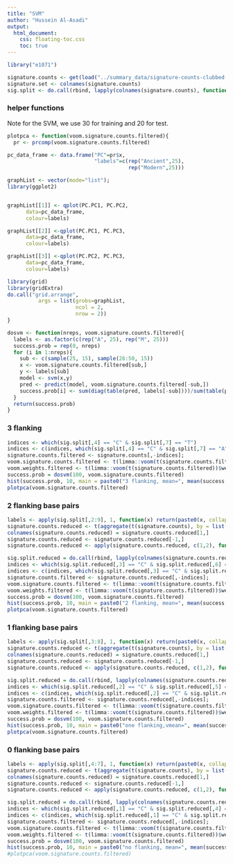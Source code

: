 ```yaml
---
title: "SVM"
author: "Hussein Al-Asadi"
output: 
  html_document:
    css: floating-toc.css
    toc: true
---
```



```r
library("e1071")

signature.counts <- get(load("../summary_data/signature-counts-clubbed-Lindo2016-3.rda"))
signature.set <- colnames(signature.counts)
sig.split <- do.call(rbind, lapply(colnames(signature.counts), function(x) strsplit(as.character(x), split="")[[1]]))
```


### helper functions

Note for the SVM, we use 30 for training and 20 for test.
```r
plotpca <- function(voom.signature.counts.filtered){
  pr <- prcomp(voom.signature.counts.filtered)

pc_data_frame <- data.frame("PC"=pr$x,
                            "labels"=c(rep("Ancient",25),
                                       rep("Modern",25)))

graphList <- vector(mode="list");
library(ggplot2)


graphList[[1]] <- qplot(PC.PC1, PC.PC2,
      data=pc_data_frame,
      colour=labels)

graphList[[2]] <-qplot(PC.PC1, PC.PC3,
      data=pc_data_frame,
      colour=labels)

graphList[[3]] <-qplot(PC.PC2, PC.PC3,
      data=pc_data_frame,
      colour=labels)

library(grid)
library(gridExtra)
do.call("grid.arrange", 
          args = list(grobs=graphList,
                      ncol = 2,
                      nrow = 2))
}

dosvm <- function(nreps, voom.signature.counts.filtered){
  labels <- as.factor(c(rep("A", 25), rep("M", 25)))
  success.prob = rep(0, nreps)
  for (i in 1:nreps){
    sub <- c(sample(25, 15), sample(26:50, 15))
    x <- voom.signature.counts.filtered[sub,]
    y <- labels[sub]
    model <- svm(x,y)
    pred <- predict(model, voom.signature.counts.filtered[-sub,])
    success.prob[i] <- sum(diag(table(pred, labels[-sub])))/sum(table(pred, labels[-sub]))
  }
  return(success.prob)
}


```


### 3 flanking
```r
indices <- which(sig.split[,4] == "C" & sig.split[,7] == "T")
indices <- c(indices, which(sig.split[,4] == "C" & sig.split[,7] == "A"))#, which(sig.split[,4] == "T" & sig.split[,7] == "A"), which(sig.split[,4] == "T" & sig.split[,7] == "C"), which(sig.split[,4] == "T" & sig.split[,7] == "G"))
signature.counts.filtered <- signature.counts[,-indices];
voom.signature.counts.filtered <- t(limma::voom(t(signature.counts.filtered))$E);
voom.weights.filtered <- t(limma::voom(t(signature.counts.filtered))$weights);
success.prob = dosvm(100, voom.signature.counts.filtered)
hist(success.prob, 10, main = paste0("3 flanking, mean=", mean(success.prob)))
plotpca(voom.signature.counts.filtered)
```


### 2 flanking base pairs
```r
labels <- apply(sig.split[,2:9], 1, function(x) return(paste0(x, collapse="")))
signature.counts.reduced <- t(aggregate(t(signature.counts), by = list(labels), sum))
colnames(signature.counts.reduced) = signature.counts.reduced[1,]
signature.counts.reduced <- signature.counts.reduced[-1,]
signature.counts.reduced <- apply(signature.counts.reduced, c(1,2), function(x) as.numeric(x))

sig.split.reduced = do.call(rbind, lapply(colnames(signature.counts.reduced), function(x) strsplit(as.character(x), split="")[[1]]))
indices <- which(sig.split.reduced[,3] == "C" & sig.split.reduced[,6] == "T")
indices <- c(indices, which(sig.split.reduced[,3] == "C" & sig.split.reduced[,6] == "A"))#, which(sig.split.reduced[,3] == "T" & sig.split.reduced[,6] == "A"), which(sig.split.reduced[,3] == "T" & sig.split.reduced[,6] == "C"), which(sig.split.reduced[,3] == "T" & sig.split.reduced[,6] == "G"))
signature.counts.filtered <- signature.counts.reduced[,-indices];
voom.signature.counts.filtered <- t(limma::voom(t(signature.counts.filtered))$E);
voom.weights.filtered <- t(limma::voom(t(signature.counts.filtered))$weights);
success.prob = dosvm(100, voom.signature.counts.filtered)
hist(success.prob, 10, main = paste0("2 flanking, mean=", mean(success.prob)))
plotpca(voom.signature.counts.filtered)
```

### 1 flanking base pairs
```r
labels <- apply(sig.split[,3:8], 1, function(x) return(paste0(x, collapse="")))
signature.counts.reduced <- t(aggregate(t(signature.counts), by = list(labels), sum))
colnames(signature.counts.reduced) = signature.counts.reduced[1,]
signature.counts.reduced <- signature.counts.reduced[-1,]
signature.counts.reduced <- apply(signature.counts.reduced, c(1,2), function(x) as.numeric(x))

sig.split.reduced = do.call(rbind, lapply(colnames(signature.counts.reduced), function(x) strsplit(as.character(x), split="")[[1]]))
indices <- which(sig.split.reduced[,2] == "C" & sig.split.reduced[,5] == "T")
indices <- c(indices, which(sig.split.reduced[,2] == "C" & sig.split.reduced[,5] == "A"))#, which(sig.split.reduced[,2] == "T" & sig.split.reduced[,5] == "A"), which(sig.split.reduced[,2] == "T" & sig.split.reduced[,5] == "C"), which(sig.split.reduced[,2] == "T" & sig.split.reduced[,5] == "G"))
signature.counts.filtered <- signature.counts.reduced[,-indices];
voom.signature.counts.filtered <- t(limma::voom(t(signature.counts.filtered))$E);
voom.weights.filtered <- t(limma::voom(t(signature.counts.filtered))$weights);
success.prob = dosvm(100, voom.signature.counts.filtered)
hist(success.prob, 10, main = paste0("one flanking,vmean=", mean(success.prob)))
plotpca(voom.signature.counts.filtered)
```

### 0 flanking base pairs
```r
labels <- apply(sig.split[,4:7], 1, function(x) return(paste0(x, collapse="")))
signature.counts.reduced <- t(aggregate(t(signature.counts), by = list(labels), sum))
colnames(signature.counts.reduced) = signature.counts.reduced[1,]
signature.counts.reduced <- signature.counts.reduced[-1,]
signature.counts.reduced <- apply(signature.counts.reduced, c(1,2), function(x) as.numeric(x))

sig.split.reduced = do.call(rbind, lapply(colnames(signature.counts.reduced), function(x) strsplit(as.character(x), split="")[[1]]))
indices <- which(sig.split.reduced[,1] == "C" & sig.split.reduced[,4] == "T")
indices <- c(indices, which(sig.split.reduced[,1] == "C" & sig.split.reduced[,4] == "A"))#, which(sig.split.reduced[,1] == "T" & sig.split.reduced[,4] == "A"), which(sig.split.reduced[,1] == "T" & sig.split.reduced[,4] == "C"), which(sig.split.reduced[,1] == "T" & sig.split.reduced[,4] == "G"))
signature.counts.filtered <- signature.counts.reduced[,-indices];
voom.signature.counts.filtered <- t(limma::voom(t(signature.counts.filtered))$E);
voom.weights.filtered <- t(limma::voom(t(signature.counts.filtered))$weights);
success.prob = dosvm(100, voom.signature.counts.filtered)
hist(success.prob, 10, main = paste0("no flanking, mean=", mean(success.prob)))
#plotpca(voom.signature.counts.filtered)
```